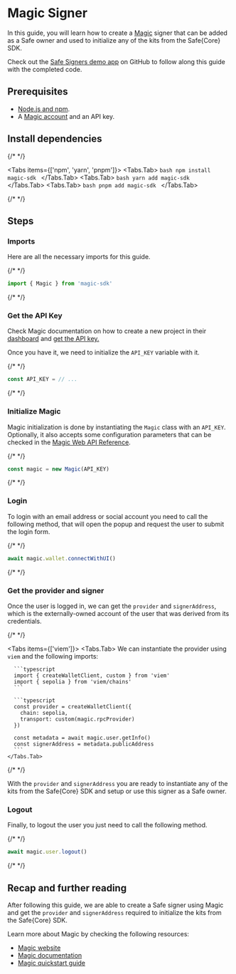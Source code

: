 


# Magic Signer

In this guide, you will learn how to create a [Magic](https://magic.link/) signer that can be added as a Safe owner and used to initialize any of the kits from the Safe\{Core\} SDK.

Check out the [Safe Signers demo app](https://github.com/5afe/safe-signers) on GitHub to follow along this guide with the completed code.

## Prerequisites

- [Node.js and npm](https://docs.npmjs.com/downloading-and-installing-node-js-and-npm).
- A [Magic account](https://dashboard.magic.link) and an API key.

## Install dependencies

{/* <!-- vale off --> */}

<Tabs items={['npm', 'yarn', 'pnpm']}>
  <Tabs.Tab>
    ```bash
    npm install magic-sdk
    ```
  </Tabs.Tab>
  <Tabs.Tab>
    ```bash
    yarn add magic-sdk
    ```
  </Tabs.Tab>
  <Tabs.Tab>
    ```bash
    pnpm add magic-sdk
    ```
  </Tabs.Tab>
</Tabs>

{/* <!-- vale on --> */}

## Steps

<Steps>

  ### Imports

  Here are all the necessary imports for this guide.

  {/* <!-- vale off --> */}

  ```typescript
  import { Magic } from 'magic-sdk'
  ```

  {/* <!-- vale on --> */}

  ### Get the API Key

  Check Magic documentation on how to create a new project in their [dashboard](https://dashboard.magic.link) and [get the API key.](https://magic.link/docs/home/quickstart/cli#add-your-api-key)

  Once you have it, we need to initialize the `API_KEY` variable with it.

  {/* <!-- vale off --> */}

  ```typescript
  const API_KEY = // ...
  ```

  {/* <!-- vale on --> */}

  ### Initialize Magic

  Magic initialization is done by instantiating the `Magic` class with an `API_KEY`. Optionally, it also accepts some configuration parameters that can be checked in the [Magic Web API Reference](https://magic.link/docs/api/client-side-sdks/web).

  {/* <!-- vale off --> */}

  ```typescript
  const magic = new Magic(API_KEY)
  ```

  {/* <!-- vale on --> */}

  ### Login

  To login with an email address or social account you need to call the following method, that will open the popup and request the user to submit the login form.

  {/* <!-- vale off --> */}

  ```typescript
  await magic.wallet.connectWithUI()
  ```

  {/* <!-- vale on --> */}

  ### Get the provider and signer

  Once the user is logged in, we can get the `provider` and `signerAddress`, which is the externally-owned account of the user that was derived from its credentials.

  {/* <!-- vale off --> */}

  <Tabs items={['viem']}>
    <Tabs.Tab>
      We can instantiate the provider using `viem` and the following imports:

      ```typescript
      import { createWalletClient, custom } from 'viem'
      import { sepolia } from 'viem/chains'
      ```

      ```typescript
      const provider = createWalletClient({
        chain: sepolia,
        transport: custom(magic.rpcProvider)
      })

      const metadata = await magic.user.getInfo()
      const signerAddress = metadata.publicAddress
      ```
    </Tabs.Tab>
  </Tabs>

  {/* <!-- vale on --> */}

  With the `provider` and `signerAddress` you are ready to instantiate any of the kits from the Safe\{Core\} SDK and setup or use this signer as a Safe owner.


  ### Logout

  Finally, to logout the user you just need to call the following method.
  
  {/* <!-- vale off --> */}

  ```typescript
  await magic.user.logout()
  ```

  {/* <!-- vale on --> */}

</Steps>

## Recap and further reading

After following this guide, we are able to create a Safe signer using Magic and get the `provider` and `signerAddress` required to initialize the kits from the Safe\{Core\} SDK.

Learn more about Magic by checking the following resources:

- [Magic website](https://magic.link)
- [Magic documentation](https://magic.link/docs)
- [Magic quickstart guide](https://magic.link/docs/home/quickstart/cli)
